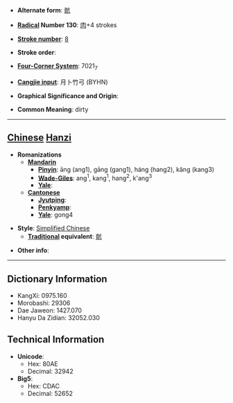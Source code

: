 * '''Alternate form''': [[骯]]

* '''[[Wiktionary:Chinese radical index| Radical]] Number 130''': [[Wiktionary:Chinese radical index 肉|肉]]+4 strokes

* '''[[Wiktionary:Chinese total strokes index|Stroke number]]''': [[Wiktionary:Chinese total strokes index 8|8]]

* '''Stroke order''': 

* '''[[Wiktionary:Chinese four corner index|Four-Corner System]]''': 7021<sub>7</sub>

* '''[[Wiktionary:Chinese Cangjie index|Cangjie input]]''': 月卜竹弓 (BYHN)

* '''Graphical Significance and Origin''': 

* '''Common Meaning''': dirty

----

== [[Chinese]] [[Hanzi]] ==

* '''Romanizations'''
** '''[[Mandarin]]'''
*** '''[[Pinyin]]''': āng (ang1), gāng (gang1), háng (hang2), kǎng (kang3)
*** '''[[Wade-Giles]]''': ang<sup>1</sup>, kang<sup>1</sup>, hang<sup>2</sup>, k'ang<sup>3</sup>
*** '''[[Yale]]''': 
** '''[[Cantonese]]'''
*** '''[[Jyutping]]''':
*** '''[[Penkyamp]]''': 
*** '''[[Yale]]''': gong4

* '''Style''': [[Simplified Chinese]] 
** '''[[Traditional Chinese|Traditional]] equivalent''': [[骯]]

* '''Other info''': 

----

== Dictionary Information ==

* KangXi: 0975.160
* Morobashi: 29306
* Dae Jaweon: 1427.070
* Hanyu Da Zidian: 32052.030

== Technical Information ==

* '''Unicode''':
** Hex: 80AE
** Decimal: 32942
* '''Big5''':
** Hex: CDAC
** Decimal: 52652
